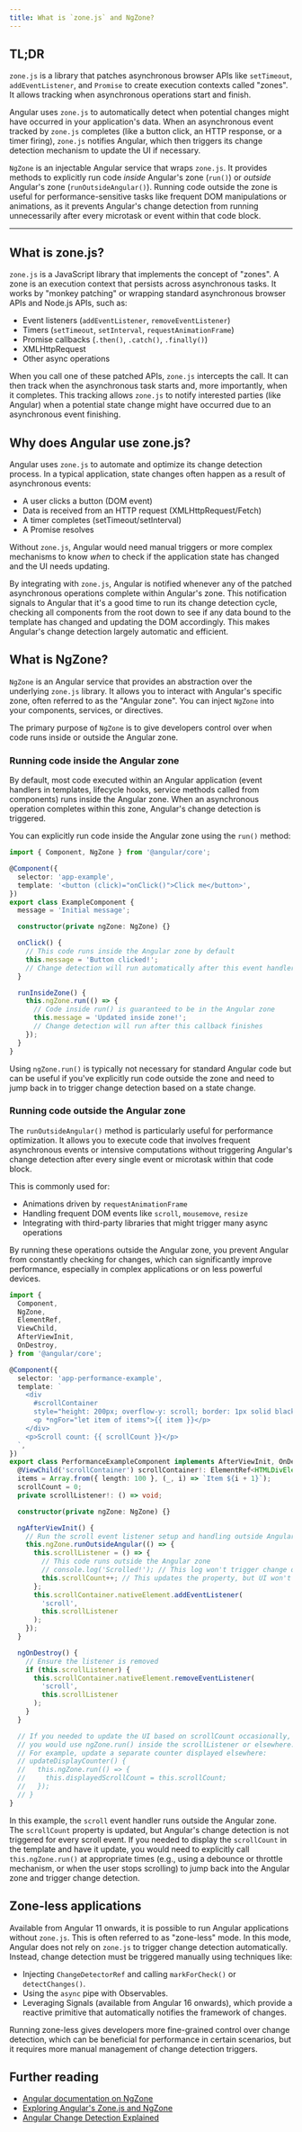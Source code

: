 ```yaml
---
title: What is `zone.js` and NgZone?
---
```


## TL;DR

`zone.js` is a library that patches asynchronous browser APIs like `setTimeout`, `addEventListener`, and `Promise` to create execution contexts called "zones". It allows tracking when asynchronous operations start and finish.

Angular uses `zone.js` to automatically detect when potential changes might have occurred in your application's data. When an asynchronous event tracked by `zone.js` completes (like a button click, an HTTP response, or a timer firing), `zone.js` notifies Angular, which then triggers its change detection mechanism to update the UI if necessary.

`NgZone` is an injectable Angular service that wraps `zone.js`. It provides methods to explicitly run code _inside_ Angular's zone (`run()`) or _outside_ Angular's zone (`runOutsideAngular()`). Running code outside the zone is useful for performance-sensitive tasks like frequent DOM manipulations or animations, as it prevents Angular's change detection from running unnecessarily after every microtask or event within that code block.

---

## What is zone.js?

`zone.js` is a JavaScript library that implements the concept of "zones". A zone is an execution context that persists across asynchronous tasks. It works by "monkey patching" or wrapping standard asynchronous browser APIs and Node.js APIs, such as:

- Event listeners (`addEventListener`, `removeEventListener`)
- Timers (`setTimeout`, `setInterval`, `requestAnimationFrame`)
- Promise callbacks (`.then()`, `.catch()`, `.finally()`)
- XMLHttpRequest
- Other async operations

When you call one of these patched APIs, `zone.js` intercepts the call. It can then track when the asynchronous task starts and, more importantly, when it completes. This tracking allows `zone.js` to notify interested parties (like Angular) when a potential state change might have occurred due to an asynchronous event finishing.

## Why does Angular use zone.js?

Angular uses `zone.js` to automate and optimize its change detection process. In a typical application, state changes often happen as a result of asynchronous events:

- A user clicks a button (DOM event)
- Data is received from an HTTP request (XMLHttpRequest/Fetch)
- A timer completes (setTimeout/setInterval)
- A Promise resolves

Without `zone.js`, Angular would need manual triggers or more complex mechanisms to know _when_ to check if the application state has changed and the UI needs updating.

By integrating with `zone.js`, Angular is notified whenever any of the patched asynchronous operations complete within Angular's zone. This notification signals to Angular that it's a good time to run its change detection cycle, checking all components from the root down to see if any data bound to the template has changed and updating the DOM accordingly. This makes Angular's change detection largely automatic and efficient.

## What is NgZone?

`NgZone` is an Angular service that provides an abstraction over the underlying `zone.js` library. It allows you to interact with Angular's specific zone, often referred to as the "Angular zone". You can inject `NgZone` into your components, services, or directives.

The primary purpose of `NgZone` is to give developers control over when code runs inside or outside the Angular zone.

### Running code inside the Angular zone

By default, most code executed within an Angular application (event handlers in templates, lifecycle hooks, service methods called from components) runs inside the Angular zone. When an asynchronous operation completes within this zone, Angular's change detection is triggered.

You can explicitly run code inside the Angular zone using the `run()` method:

```typescript
import { Component, NgZone } from '@angular/core';

@Component({
  selector: 'app-example',
  template: '<button (click)="onClick()">Click me</button>',
})
export class ExampleComponent {
  message = 'Initial message';

  constructor(private ngZone: NgZone) {}

  onClick() {
    // This code runs inside the Angular zone by default
    this.message = 'Button clicked!';
    // Change detection will run automatically after this event handler finishes
  }

  runInsideZone() {
    this.ngZone.run(() => {
      // Code inside run() is guaranteed to be in the Angular zone
      this.message = 'Updated inside zone!';
      // Change detection will run after this callback finishes
    });
  }
}
```

Using `ngZone.run()` is typically not necessary for standard Angular code but can be useful if you've explicitly run code outside the zone and need to jump back in to trigger change detection based on a state change.

### Running code outside the Angular zone

The `runOutsideAngular()` method is particularly useful for performance optimization. It allows you to execute code that involves frequent asynchronous events or intensive computations without triggering Angular's change detection after every single event or microtask within that code block.

This is commonly used for:

- Animations driven by `requestAnimationFrame`
- Handling frequent DOM events like `scroll`, `mousemove`, `resize`
- Integrating with third-party libraries that might trigger many async operations

By running these operations outside the Angular zone, you prevent Angular from constantly checking for changes, which can significantly improve performance, especially in complex applications or on less powerful devices.

```typescript
import {
  Component,
  NgZone,
  ElementRef,
  ViewChild,
  AfterViewInit,
  OnDestroy,
} from '@angular/core';

@Component({
  selector: 'app-performance-example',
  template: `
    <div
      #scrollContainer
      style="height: 200px; overflow-y: scroll; border: 1px solid black;">
      <p *ngFor="let item of items">{{ item }}</p>
    </div>
    <p>Scroll count: {{ scrollCount }}</p>
  `,
})
export class PerformanceExampleComponent implements AfterViewInit, OnDestroy {
  @ViewChild('scrollContainer') scrollContainer!: ElementRef<HTMLDivElement>;
  items = Array.from({ length: 100 }, (_, i) => `Item ${i + 1}`);
  scrollCount = 0;
  private scrollListener!: () => void;

  constructor(private ngZone: NgZone) {}

  ngAfterViewInit() {
    // Run the scroll event listener setup and handling outside Angular's zone
    this.ngZone.runOutsideAngular(() => {
      this.scrollListener = () => {
        // This code runs outside the Angular zone
        // console.log('Scrolled!'); // This log won't trigger change detection
        this.scrollCount++; // This updates the property, but UI won't update immediately
      };
      this.scrollContainer.nativeElement.addEventListener(
        'scroll',
        this.scrollListener
      );
    });
  }

  ngOnDestroy() {
    // Ensure the listener is removed
    if (this.scrollListener) {
      this.scrollContainer.nativeElement.removeEventListener(
        'scroll',
        this.scrollListener
      );
    }
  }

  // If you needed to update the UI based on scrollCount occasionally,
  // you would use ngZone.run() inside the scrollListener or elsewhere.
  // For example, update a separate counter displayed elsewhere:
  // updateDisplayCounter() {
  //   this.ngZone.run(() => {
  //     this.displayedScrollCount = this.scrollCount;
  //   });
  // }
}
```

In this example, the `scroll` event handler runs outside the Angular zone. The `scrollCount` property is updated, but Angular's change detection is not triggered for every scroll event. If you needed to display the `scrollCount` in the template and have it update, you would need to explicitly call `this.ngZone.run()` at appropriate times (e.g., using a debounce or throttle mechanism, or when the user stops scrolling) to jump back into the Angular zone and trigger change detection.

## Zone-less applications

Available from Angular 11 onwards, it is possible to run Angular applications without `zone.js`. This is often referred to as "zone-less" mode. In this mode, Angular does not rely on `zone.js` to trigger change detection automatically. Instead, change detection must be triggered manually using techniques like:

- Injecting `ChangeDetectorRef` and calling `markForCheck()` or `detectChanges()`.
- Using the `async` pipe with Observables.
- Leveraging Signals (available from Angular 16 onwards), which provide a reactive primitive that automatically notifies the framework of changes.

Running zone-less gives developers more fine-grained control over change detection, which can be beneficial for performance in certain scenarios, but it requires more manual management of change detection triggers.

## Further reading

- [Angular documentation on NgZone](https://angular.dev/api/core/NgZone)
- [Exploring Angular's Zone.js and NgZone](https://angular.io/guide/zone)
- [Angular Change Detection Explained](https://angular.io/guide/change-detection)
